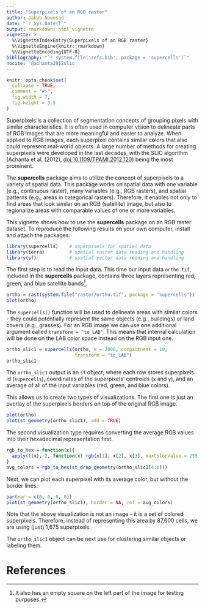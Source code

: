 ```yaml
---
title: "Superpixels of an RGB raster"
author: Jakub Nowosad
date: "`r Sys.Date()`"
output: rmarkdown::html_vignette
vignette: >
  %\VignetteIndexEntry{Superpixels of an RGB raster}
  %\VignetteEngine{knitr::rmarkdown}
  %\VignetteEncoding{UTF-8}
bibliography: "`r system.file('refs.bib', package = 'supercells')`"
nocite: '@achanta2012slic'
---
```


```r
knitr::opts_chunk$set(
  collapse = TRUE,
  comment = "#>",
  fig.width = 7,
  fig.height = 3.5
)
```

Superpixels is a collection of segmentation concepts of grouping pixels with similar characteristics.
It is often used in computer vision to delineate parts of RGB images that are more meaningful and easier to analyze.
When applied to RGB images, each superpixel contains similar colors that also could represent real-world objects.
A large number of methods for creating superpixels were developed in the last decades, with the SLIC algorithm (Achanta et al. (2012), <doi:10.1109/TPAMI.2012.120>) being the most prominent.

The **supercells** package aims to utilize the concept of superpixels to a variety of spatial data. 
This package works on spatial data with one variable (e.g., continuous raster), many variables (e.g., RGB rasters), and spatial patterns (e.g., areas in categorical rasters).
Therefore, it enables not only to find areas that look similar on an RGB (satellite) image, but also to regionalize areas with comparable values of one or more variables.

This vignette shows how to use the **supercells** package on an RGB raster dataset.
To reproduce the following results on your own computer, install and attach the packages:

```r
library(supercells)    # superpixels for spatial data
library(terra)         # spatial raster data reading and handling
library(sf)            # spatial vector data reading and handling
```

The first step is to read the input data.
This time our input data `ortho.tif`, included in the **supercells** package, contains three layers representing red, green, and blue satellite bands^[It also has an empty square on the left part of the image for testing purposes.].

```r
ortho = rast(system.file("raster/ortho.tif", package = "supercells"))
plot(ortho)
```

The `supercells()` function will be used to delineate areas with similar colors - they could potentially represent the same objects (e.g., buildings) or land covers (e.g., grasses).
For an RGB image we can use one additional argument called `transform = "to_LAB"`.
This means that internal calculation will be done on the LAB color space instead on the RGB input one.

```r
ortho_slic1 = supercells(ortho, k = 2000, compactness = 10,
                         transform = "to_LAB")
ortho_slic1
```

The `ortho_slic1` output is an `sf` object, where each row stores superpixels id (`supercells`), coordinates of the superpixels' centroids (`x` and `y`), and an average of all of the input variables (red, green, and blue colors).

This allows us to create two types of visualizations.
The first one is just an overlay of the superpixels borders on top of the original RGB image.

```r
plot(ortho)
plot(st_geometry(ortho_slic1), add = TRUE)
```

The second visualization type requires converting the average RGB values into their *hex*adecimal representation first.

```r
rgb_to_hex = function(x){
  apply(t(x), 2, function(x) rgb(x[1], x[2], x[3], maxColorValue = 255))
}
avg_colors = rgb_to_hex(st_drop_geometry(ortho_slic1[4:6]))
```

Next, we can plot each superpixel with its average color, but without the border lines:

```r
par(mar = c(0, 0, 0, 0))
plot(st_geometry(ortho_slic1), border = NA, col = avg_colors)
```

Note that the above visualization is not an image - it is a set of colored superpixels.
Therefore, instead of representing this area by 87,600 cells, we are using (just) 1,675 superpixels.

The `ortho_slic1` object can be next use for clustering similar objects or labeling them.

# References
